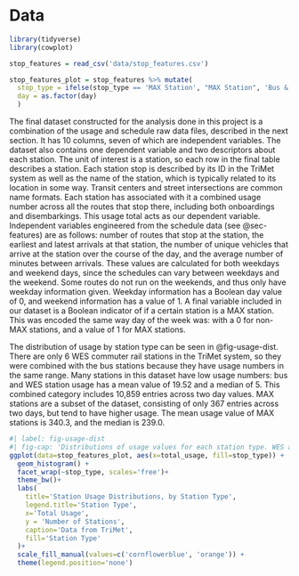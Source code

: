 # Data

```r
library(tidyverse)
library(cowplot)
```

```r
stop_features = read_csv('data/stop_features.csv')

stop_features_plot = stop_features %>% mutate(
  stop_type = ifelse(stop_type == 'MAX Station', "MAX Station", 'Bus & WES Stations'), 
  day = as.factor(day)
  )

```

The final dataset constructed for the analysis done in this project is a combination of the usage and schedule raw data files, described in the next section. It has 10 columns, seven of which are independent variables. The dataset also contains one dependent variable and two descriptors about each station. The unit of interest is a station, so each row in the final table describes a station.  Each station stop is described by its ID in the TriMet system as well as the name of the station, which is typically related to its location in some way. Transit centers and street intersections are common name formats. Each station has associated with it a combined usage number across all the routes that stop there, including both onboardings and disembarkings. This usage total acts as our dependent variable. Independent variables engineered from the schedule data (see @sec-features) are as follows: number of routes that stop at the station, the earliest and latest arrivals at that station, the number of unique vehicles that arrive at the station over the course of the day, and the average number of minutes between arrivals. These values are calculated for both weekdays and weekend days, since the schedules can vary between weekdays and the weekend. Some routes do not run on the weekends, and thus only have weekday information given. Weekday information has a Boolean day value of 0, and weekend information has a value of 1. A final variable included in our dataset is a Boolean indicator of if a certain station is a MAX station. This was encoded the same way day of the week was: with a 0 for non-MAX stations, and a value of 1 for MAX stations. 

The distribution of usage by station type can be seen in @fig-usage-dist. There are only 6 WES commuter rail stations in the TriMet system, so they were combined with the bus stations because they have usage numbers in the same range. Many stations in this dataset have low usage numbers: bus and WES station usage has a mean value of 19.52 and a median of 5. This combined category includes 10,859 entries across two day values. MAX stations are a subset of the dataset, consisting of only 367 entries across two days, but tend to have higher usage. The mean usage value of MAX stations is 340.3, and the median is 239.0. 

```r
#| label: fig-usage-dist
#| fig-cap: 'Distributions of usage values for each station type. WES and bus stations are combined due to the low number of WES stations in the dataset. Note that the y-axis is *not* fixed: there are a much smaller number of MAX stations than there are bus stations.'
ggplot(data=stop_features_plot, aes(x=total_usage, fill=stop_type)) + 
  geom_histogram() +
  facet_wrap(~stop_type, scales='free')+
  theme_bw()+ 
  labs(
    title='Station Usage Distributions, by Station Type', 
    legend.title='Station Type', 
    x='Total Usage', 
    y = 'Number of Stations',
    caption='Data from TriMet', 
    fill='Station Type'
  )+
  scale_fill_manual(values=c('cornflowerblue', 'orange')) +
  theme(legend.position='none')
```
